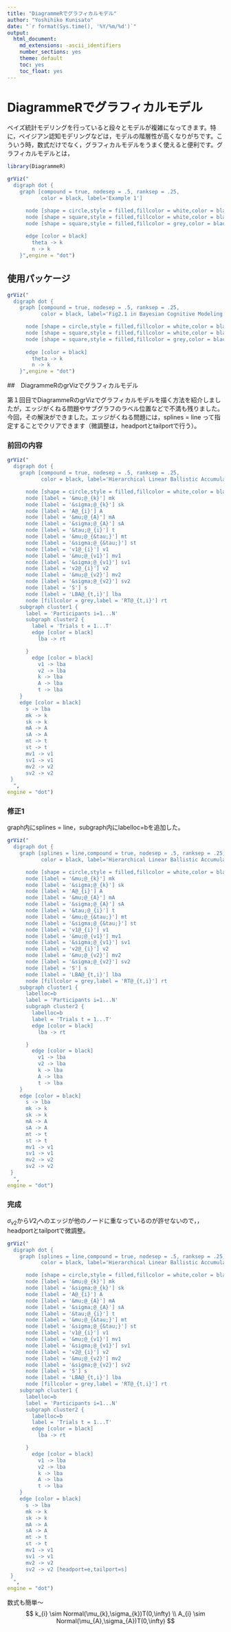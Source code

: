 ```yaml
---
title: "DiagrammeRでグラフィカルモデル"
author: "Yoshihiko Kunisato"
date: "`r format(Sys.time(), '%Y/%m/%d')`"
output:
  html_document:
    md_extensions: -ascii_identifiers
    number_sections: yes
    theme: default
    toc: yes
    toc_float: yes
---
```


# DiagrammeRでグラフィカルモデル

ベイズ統計モデリングを行っていると段々とモデルが複雑になってきます。特に，ベイジアン認知モデリングなどは，モデルの階層性が高くなりがちです。こういう時，数式だけでなく，グラフィカルモデルをうまく使えると便利です。グラフィカルモデルとは，




```r
library(DiagrammeR)
```

```r
grViz("
  digraph dot {
    graph [compound = true, nodesep = .5, ranksep = .25,
           color = black, label='Example 1']

      node [shape = circle,style = filled,fillcolor = white,color = black,label = '&theta;'] theta
      node [shape = square,style = filled,fillcolor = white,color = black,label = 'k'] k
      node [shape = square,style = filled,fillcolor = grey,color = black,label = 'n'] n
    
      edge [color = black]
        theta -> k
        n -> k
    }",engine = "dot")
```


## 使用パッケージ


```r
grViz("
  digraph dot {
    graph [compound = true, nodesep = .5, ranksep = .25,
           color = black, label='Fig2.1 in Bayesian Cognitive Modeling: A practical Course']

      node [shape = circle,style = filled,fillcolor = white,color = black,label = '&theta;'] theta
      node [shape = square,style = filled,fillcolor = white,color = black,label = 'k'] k
      node [shape = square,style = filled,fillcolor = grey,color = black,label = 'n'] n
    
      edge [color = black]
        theta -> k
        n -> k
    }",engine = "dot")
```


##　DiagrammeRのgrVizでグラフィカルモデル

第１回目でDiagrammeRのgrVizでグラフィカルモデルを描く方法を紹介しましたが，エッジがくねる問題やサブグラフのラベル位置などで不満も残りました。今回，その解決ができました。エッジがくねる問題には，splines = line って指定することでクリアできます（微調整は，headportとtailportで行う）。

### 前回の内容
```r
grViz("
  digraph dot {
    graph [compound = true, nodesep = .5, ranksep = .25,
           color = black, label='Hierarchical Linear Ballistic Accumulator Model: model1']

      node [shape = circle,style = filled,fillcolor = white,color = black,label = 'k@_{i}'] k
      node [label = '&mu;@_{k}'] mk
      node [label = '&sigma;@_{k}'] sk
      node [label = 'A@_{i}'] A
      node [label = '&mu;@_{A}'] mA
      node [label = '&sigma;@_{A}'] sA
      node [label = '&tau;@_{i}'] t
      node [label = '&mu;@_{&tau;}'] mt
      node [label = '&sigma;@_{&tau;}'] st
      node [label = 'v1@_{i}'] v1
      node [label = '&mu;@_{v1}'] mv1
      node [label = '&sigma;@_{v1}'] sv1
      node [label = 'v2@_{i}'] v2
      node [label = '&mu;@_{v2}'] mv2
      node [label = '&sigma;@_{v2}'] sv2
      node [label = 'S'] s
      node [label = 'LBA@_{t,i}'] lba
      node [fillcolor = grey,label = 'RT@_{t,i}'] rt
    subgraph cluster1 {
      label = 'Participants i=1...N'
      subgraph cluster2 {
        label = 'Trials t = 1...T'
        edge [color = black]
          lba -> rt

      }
        edge [color = black]
          v1 -> lba
          v2 -> lba
          k -> lba
          A -> lba
          t -> lba
    }
    edge [color = black]
      s -> lba
      mk -> k
      sk -> k
      mA -> A
      sA -> A
      mt -> t
      st -> t
      mv1 -> v1
      sv1 -> v1
      mv2 -> v2
      sv2 -> v2
 }
  ",
engine = "dot")
```

### 修正1

graph内にsplines = line，subgraph内にlabelloc=bを追加した。

```r
grViz("
  digraph dot {
    graph [splines = line,compound = true, nodesep = .5, ranksep = .25,
           color = black, label='Hierarchical Linear Ballistic Accumulator Model: model1']

      node [shape = circle,style = filled,fillcolor = white,color = black,label = 'k@_{i}'] k
      node [label = '&mu;@_{k}'] mk
      node [label = '&sigma;@_{k}'] sk
      node [label = 'A@_{i}'] A
      node [label = '&mu;@_{A}'] mA
      node [label = '&sigma;@_{A}'] sA
      node [label = '&tau;@_{i}'] t
      node [label = '&mu;@_{&tau;}'] mt
      node [label = '&sigma;@_{&tau;}'] st
      node [label = 'v1@_{i}'] v1
      node [label = '&mu;@_{v1}'] mv1
      node [label = '&sigma;@_{v1}'] sv1
      node [label = 'v2@_{i}'] v2
      node [label = '&mu;@_{v2}'] mv2
      node [label = '&sigma;@_{v2}'] sv2
      node [label = 'S'] s
      node [label = 'LBA@_{t,i}'] lba
      node [fillcolor = grey,label = 'RT@_{t,i}'] rt
    subgraph cluster1 {
      labelloc=b
      label = 'Participants i=1...N'
      subgraph cluster2 {
        labelloc=b
        label = 'Trials t = 1...T'
        edge [color = black]
          lba -> rt

      }
        edge [color = black]
          v1 -> lba
          v2 -> lba
          k -> lba
          A -> lba
          t -> lba
    }
    edge [color = black]
      s -> lba
      mk -> k
      sk -> k
      mA -> A
      sA -> A
      mt -> t
      st -> t
      mv1 -> v1
      sv1 -> v1
      mv2 -> v2
      sv2 -> v2
 }
  ",
engine = "dot")
```

### 完成

$\sigma_{v2}$から$V2_{i}$へのエッジが他のノードに重なっているのが許せないので，，headportとtailportで微調整。

```r
grViz("
  digraph dot {
    graph [splines = line,compound = true, nodesep = .5, ranksep = .25,
           color = black, label='Hierarchical Linear Ballistic Accumulator Model: model1']

      node [shape = circle,style = filled,fillcolor = white,color = black,label = 'k@_{i}'] k
      node [label = '&mu;@_{k}'] mk
      node [label = '&sigma;@_{k}'] sk
      node [label = 'A@_{i}'] A
      node [label = '&mu;@_{A}'] mA
      node [label = '&sigma;@_{A}'] sA
      node [label = '&tau;@_{i}'] t
      node [label = '&mu;@_{&tau;}'] mt
      node [label = '&sigma;@_{&tau;}'] st
      node [label = 'v1@_{i}'] v1
      node [label = '&mu;@_{v1}'] mv1
      node [label = '&sigma;@_{v1}'] sv1
      node [label = 'v2@_{i}'] v2
      node [label = '&mu;@_{v2}'] mv2
      node [label = '&sigma;@_{v2}'] sv2
      node [label = 'S'] s
      node [label = 'LBA@_{t,i}'] lba
      node [fillcolor = grey,label = 'RT@_{t,i}'] rt
    subgraph cluster1 {
      labelloc=b
      label = 'Participants i=1...N'
      subgraph cluster2 {
        labelloc=b
        label = 'Trials t = 1...T'
        edge [color = black]
          lba -> rt

      }
        edge [color = black]
          v1 -> lba
          v2 -> lba
          k -> lba
          A -> lba
          t -> lba
    }
    edge [color = black]
      s -> lba
      mk -> k
      sk -> k
      mA -> A
      sA -> A
      mt -> t
      st -> t
      mv1 -> v1
      sv1 -> v1
      mv2 -> v2
      sv2 -> v2 [headport=e,tailport=s]
 }
  ",
engine = "dot")
```


数式も簡単〜
$$ 
k_{i} \sim Normal(\mu_{k},\sigma_{k})T(0,\infty) \\
A_{i} \sim Normal(\mu_{A},\sigma_{A})T(0,\infty)
$$

